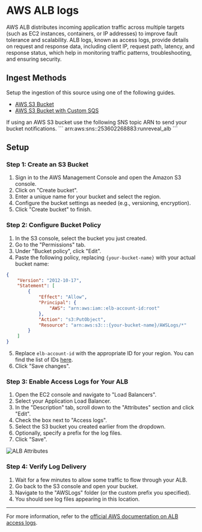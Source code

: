 
# AWS ALB logs

AWS ALB distributes incoming application traffic across multiple targets (such as EC2 instances, containers, or IP addresses) 
to improve fault tolerance and scalability. ALB logs, known as access logs, provide details on request and response data, 
including client IP, request path, latency, and response status, which help in monitoring traffic patterns, troubleshooting, 
and ensuring security.

## Ingest Methods

Setup the ingestion of this source using one of the following guides.

- [AWS S3 Bucket](/sources/object-storage/s3)
- [AWS S3 Bucket with Custom SQS](/sources/object-storage/external-s3)

<Callout type='info'>
If using an AWS S3 bucket use the following SNS topic ARN to send your bucket notifications.
```
arn:aws:sns:<REGION>:253602268883:runreveal_alb
```
</Callout>

## Setup

### Step 1: Create an S3 Bucket

1. Sign in to the AWS Management Console and open the Amazon S3 console.
2. Click on "Create bucket".
3. Enter a unique name for your bucket and select the region.
4. Configure the bucket settings as needed (e.g., versioning, encryption).
5. Click "Create bucket" to finish.

### Step 2: Configure Bucket Policy

1. In the S3 console, select the bucket you just created.
2. Go to the "Permissions" tab.
3. Under "Bucket policy", click "Edit".
4. Paste the following policy, replacing `{your-bucket-name}` with your actual bucket name:

```json
{
    "Version": "2012-10-17",
    "Statement": [
        {
            "Effect": "Allow",
            "Principal": {
                "AWS": "arn:aws:iam::elb-account-id:root"
            },
            "Action": "s3:PutObject",
            "Resource": "arn:aws:s3:::{your-bucket-name}/AWSLogs/*"
        }
    ]
}
```

5. Replace `elb-account-id` with the appropriate ID for your region. You can find the list of IDs [here](https://docs.aws.amazon.com/elasticloadbalancing/latest/application/load-balancer-access-logs.html#access-logging-bucket-permissions).
6. Click "Save changes".

### Step 3: Enable Access Logs for Your ALB

1. Open the EC2 console and navigate to "Load Balancers".
2. Select your Application Load Balancer.
3. In the "Description" tab, scroll down to the "Attributes" section and click "Edit".
4. Check the box next to "Access logs".
5. Select the S3 bucket you created earlier from the dropdown.
6. Optionally, specify a prefix for the log files.
7. Click "Save".

![ALB Attributes](/alb-bucket-enable.png)

### Step 4: Verify Log Delivery

1. Wait for a few minutes to allow some traffic to flow through your ALB.
2. Go back to the S3 console and open your bucket.
3. Navigate to the "AWSLogs" folder (or the custom prefix you specified).
4. You should see log files appearing in this location.

---

For more information, refer to the [official AWS documentation on ALB access logs](https://docs.aws.amazon.com/elasticloadbalancing/latest/application/load-balancer-access-logs.html).